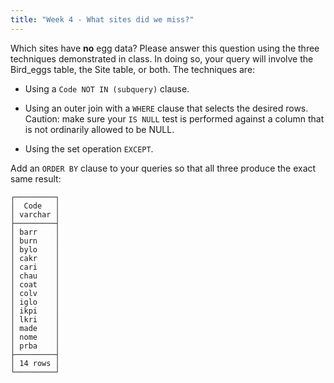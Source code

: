 ```yaml
---
title: "Week 4 - What sites did we miss?"
---
```


Which sites have **no** egg data? Please answer this question using the three techniques demonstrated in class. In doing so, your query will involve the Bird_eggs table, the Site table, or both. The techniques are:

-   Using a `Code NOT IN (subquery)` clause.

-   Using an outer join with a `WHERE` clause that selects the desired rows. Caution: make sure your `IS NULL` test is performed against a column that is not ordinarily allowed to be NULL.

-   Using the set operation `EXCEPT`.

Add an `ORDER BY` clause to your queries so that all three produce the exact same result:

```         
┌─────────┐
│  Code   │
│ varchar │
├─────────┤
│ barr    │
│ burn    │
│ bylo    │
│ cakr    │
│ cari    │
│ chau    │
│ coat    │
│ colv    │
│ iglo    │
│ ikpi    │
│ lkri    │
│ made    │
│ nome    │
│ prba    │
├─────────┤
│ 14 rows │
└─────────┘
```

